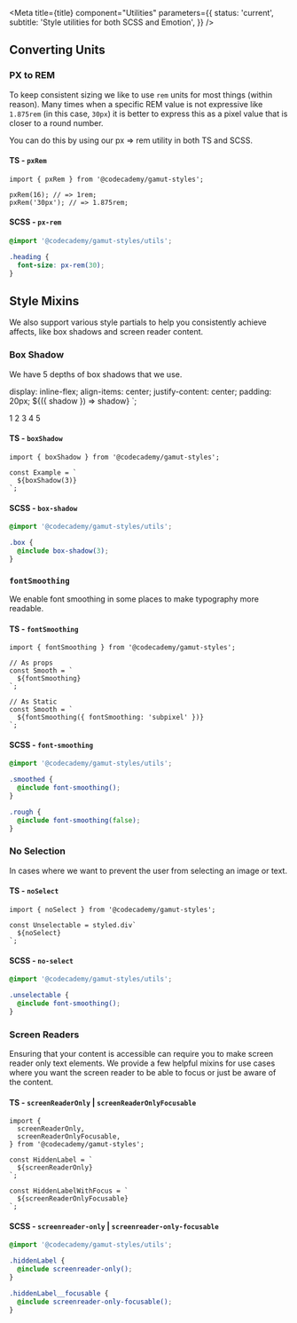 
<Meta
  title={title}
  component="Utilities"
  parameters={{
    status: 'current',
    subtitle: 'Style utilities for both SCSS and Emotion',
  }}
/>

## Converting Units

### PX to REM

To keep consistent sizing we like to use `rem` units for most things (within reason).
Many times when a specific REM value is not expressive like `1.875rem` (in this case, `30px`)
it is better to express this as a pixel value that is closer to a round number.

You can do this by using our px => rem utility in both TS and SCSS.

#### TS - `pxRem`

```tsx
import { pxRem } from '@codecademy/gamut-styles';

pxRem(16); // => 1rem;
pxRem('30px'); // => 1.875rem;
```

#### SCSS - `px-rem`

```scss
@import '@codecademy/gamut-styles/utils';

.heading {
  font-size: px-rem(30);
}
```

## Style Mixins

We also support various style partials to help you consistently achieve affects, like box shadows and screen reader content.

### Box Shadow

We have 5 depths of box shadows that we use.

  display: inline-flex;
  align-items: center;
  justify-content: center;
  padding: 20px;
  ${({ shadow }) => shadow}
`;

<Canvas column={5} withSource="none">
  <Box shadow={boxShadow(1)}>1</Box>
  <Box shadow={boxShadow(2)}>2</Box>
  <Box shadow={boxShadow(3)}>3</Box>
  <Box shadow={boxShadow(4)}>4</Box>
  <Box shadow={boxShadow(5)}>5</Box>
</Canvas>

#### TS - `boxShadow`

```tsx
import { boxShadow } from '@codecademy/gamut-styles';

const Example = `
  ${boxShadow(3)}
`;
```

#### SCSS - `box-shadow`

```scss
@import '@codecademy/gamut-styles/utils';

.box {
  @include box-shadow(3);
}
```

### `fontSmoothing`

We enable font smoothing in some places to make typography more readable.

#### TS - `fontSmoothing`

```tsx
import { fontSmoothing } from '@codecademy/gamut-styles';

// As props
const Smooth = `
  ${fontSmoothing}
`;

// As Static
const Smooth = `
  ${fontSmoothing({ fontSmoothing: 'subpixel' })}
`;
```

#### SCSS - `font-smoothing`

```scss
@import '@codecademy/gamut-styles/utils';

.smoothed {
  @include font-smoothing();
}

.rough {
  @include font-smoothing(false);
}
```

### No Selection

In cases where we want to prevent the user from selecting an image or text.

#### TS - `noSelect`

```tsx
import { noSelect } from '@codecademy/gamut-styles';

const Unselectable = styled.div`
  ${noSelect}
`;
```

#### SCSS - `no-select`

```scss
@import '@codecademy/gamut-styles/utils';

.unselectable {
  @include font-smoothing();
}
```

### Screen Readers

Ensuring that your content is accessible can require you to make screen reader only text elements.
We provide a few helpful mixins for use cases where you want the screen reader to be able to focus or
just be aware of the content.

#### TS - `screenReaderOnly` | `screenReaderOnlyFocusable`

```tsx
import {
  screenReaderOnly,
  screenReaderOnlyFocusable,
} from '@codecademy/gamut-styles';

const HiddenLabel = `
  ${screenReaderOnly}
`;

const HiddenLabelWithFocus = `
  ${screenReaderOnlyFocusable}
`;
```

#### SCSS - `screenreader-only` | `screenreader-only-focusable`

```scss
@import '@codecademy/gamut-styles/utils';

.hiddenLabel {
  @include screenreader-only();
}

.hiddenLabel__focusable {
  @include screenreader-only-focusable();
}
```
